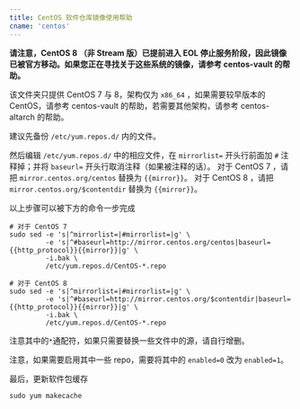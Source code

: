 ```yaml
---
title: CentOS 软件仓库镜像使用帮助
cname: 'centos'
---
```


**请注意，CentOS 8 （非 Stream 版）已提前进入 EOL 停止服务阶段，因此镜像已被官方移动。如果您正在寻找关于这些系统的镜像，请参考 centos-vault 的帮助。**

该文件夹只提供 CentOS 7 与 8，架构仅为 `x86_64` ，如果需要较早版本的 CentOS，请参考 centos-vault 的帮助，若需要其他架构，请参考 centos-altarch 的帮助。

建议先备份 `/etc/yum.repos.d/` 内的文件。

然后编辑 `/etc/yum.repos.d/` 中的相应文件，在 `mirrorlist=` 开头行前面加 `#` 注释掉；并将 `baseurl=` 开头行取消注释（如果被注释的话）。
对于 CentOS 7 ，请把 `mirror.centos.org/centos` 替换为 `{{mirror}}`。
对于 CentOS 8 ，请把 `mirror.centos.org/$contentdir` 替换为 `{{mirror}}`。

以上步骤可以被下方的命令一步完成

<CodeBlock>

```shell
# 对于 CentOS 7
sudo sed -e 's|^mirrorlist=|#mirrorlist=|g' \
         -e 's|^#baseurl=http://mirror.centos.org/centos|baseurl={{http_protocol}}{{mirror}}|g' \
         -i.bak \
         /etc/yum.repos.d/CentOS-*.repo

# 对于 CentOS 8
sudo sed -e 's|^mirrorlist=|#mirrorlist=|g' \
         -e 's|^#baseurl=http://mirror.centos.org/$contentdir|baseurl={{http_protocol}}{{mirror}}|g' \
         -i.bak \
         /etc/yum.repos.d/CentOS-*.repo
```

</CodeBlock>

注意其中的`*`通配符，如果只需要替换一些文件中的源，请自行增删。

注意，如果需要启用其中一些 repo，需要将其中的 `enabled=0` 改为 `enabled=1`。

最后，更新软件包缓存

```shell
sudo yum makecache
```
